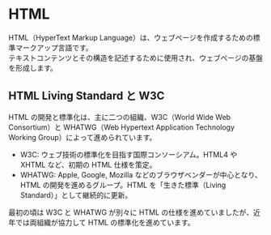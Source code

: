 
# HTML

HTML（HyperText Markup Language）は、ウェブページを作成するための標準マークアップ言語です。  
テキストコンテンツとその構造を記述するために使用され、ウェブページの基盤を形成します。

## HTML Living Standard と W3C

HTML の開発と標準化は、主に二つの組織、W3C（World Wide Web Consortium）と WHATWG（Web Hypertext Application Technology Working Group）によって進められています。

- W3C: ウェブ技術の標準化を目指す国際コンソーシアム。HTML4 や XHTML など、初期の HTML 仕様を策定。
- WHATWG: Apple, Google, Mozilla などのブラウザベンダーが中心となり、HTML の開発を進めるグループ。HTML を「生きた標準（Living Standard）」として継続的に更新。

<Callout type="info">
  最初の頃は W3C と WHATWG が別々に HTML
  の仕様を進めていましたが、近年では両組織が協力して HTML
  の標準化を進めています。
</Callout>
